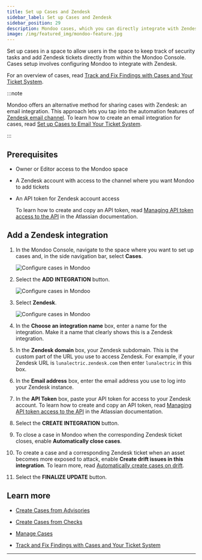 ```yaml
---
title: Set up Cases and Zendesk
sidebar_label: Set up Cases and Zendesk
sidebar_position: 29
description: Mondoo cases, which you can directly integrate with Zendesk, allow you to track remediation of important security findings. Set up an integration with Zendesk to start using cases and include Mondoo data in your Zendesk tickets.
image: /img/featured_img/mondoo-feature.jpg
---
```


Set up cases in a space to allow users in the space to keep track of security tasks and add Zendesk tickets directly from within the Mondoo Console. Cases setup involves configuring Mondoo to integrate with Zendesk.

For an overview of cases, read [Track and Fix Findings with Cases and Your Ticket System](/platform/cases/overview/).

:::note

Mondoo offers an alternative method for sharing cases with Zendesk: an email integration. This approach lets you tap into the automation features of [Zendesk email channel](https://support.zendesk.com/hc/en-us/sections/5437005103002-Setting-up-your-email-channel). To learn how to create an email integration for cases, read [Set up Cases to Email Your Ticket System](/platform/cases/setup-email).

:::

## Prerequisites

- Owner or Editor access to the Mondoo space

- A Zendesk account with access to the channel where you want Mondoo to add tickets

- An API token for Zendesk account access

  To learn how to create and copy an API token, read [Managing API token access to the API](https://support.zendesk.com/hc/en-us/articles/4408889192858-Managing-access-to-the-Zendesk-API#topic_tcb_fk1_2yb) in the Atlassian documentation.

## Add a Zendesk integration

1. In the Mondoo Console, navigate to the space where you want to set up cases and, in the side navigation bar, select **Cases**.

   ![Configure cases in Mondoo](/img/platform/cases/cases-blank.png)

2. Select the **ADD INTEGRATION** button.

   ![Configure cases in Mondoo](/img/platform/cases/cases-integrations.png)

3. Select **Zendesk**.

   ![Configure cases in Mondoo](/img/platform/cases/cases-add-zendesk.png)

4. In the **Choose an integration name** box, enter a name for the integration. Make it a name that clearly shows this is a Zendesk integration.

5. In the **Zendesk domain** box, your Zendesk subdomain. This is the custom part of the URL you use to access Zendesk. For example, if your Zendesk URL is `lunalectric.zendesk.com` then enter `lunalectric` in this box.

6. In the **Email address** box, enter the email address you use to log into your Zendesk instance.

7. In the **API Token** box, paste your API token for access to your Zendesk account. To learn how to create and copy an API token, read [Managing API token access to the API](https://support.zendesk.com/hc/en-us/articles/4408889192858-Managing-access-to-the-Zendesk-API#topic_tcb_fk1_2yb) in the Atlassian documentation.

8. Select the **CREATE INTEGRATION** button.

9. To close a case in Mondoo when the corresponding Zendesk ticket closes, enable **Automatically close cases**.

10. To create a case and a corresponding Zendesk ticket when an asset becomes more exposed to attack, enable **Create drift issues in this integration**. To learn more, read [Automatically create cases on drift](/platform/cases/manage#automatically-create-cases-on-drift).

11. Select the **FINALIZE UPDATE** button.

## Learn more

- [Create Cases from Advisories](/platform/cases/advisories/)

- [Create Cases from Checks](/platform/cases/checks/)

- [Manage Cases](/platform/cases/manage/)

- [Track and Fix Findings with Cases and Your Ticket System](/platform/cases/overview/)

---
